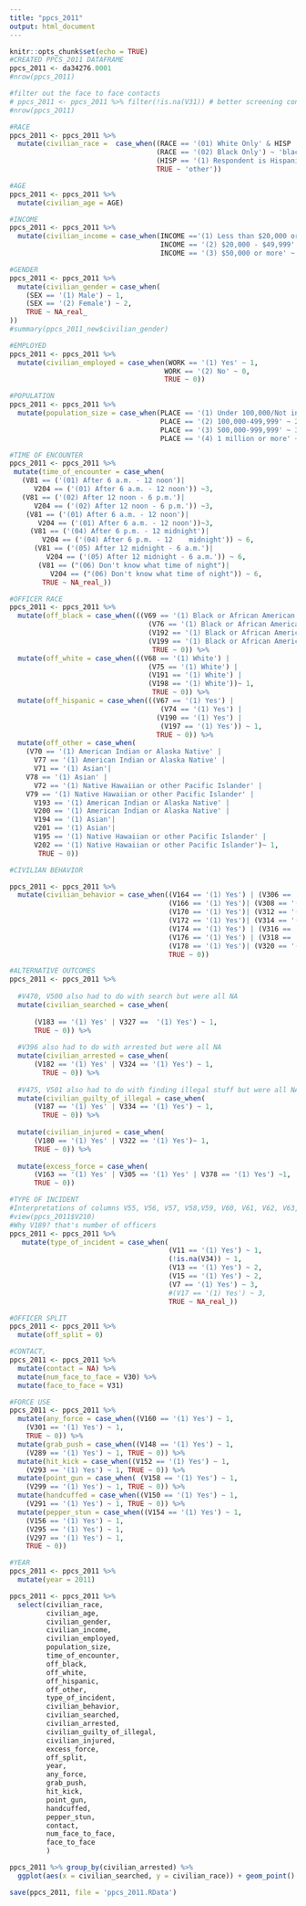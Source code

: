 ---
title: "ppcs_2011"
output: html_document
---



```{r}
knitr::opts_chunk$set(echo = TRUE)
#CREATED PPCS_2011 DATAFRAME
ppcs_2011 <- da34276.0001
#nrow(ppcs_2011)
```



```{r}
#filter out the face to face contacts 
# ppcs_2011 <- ppcs_2011 %>% filter(!is.na(V31)) # better screening condition?
#nrow(ppcs_2011)

```



```{r}
#RACE
ppcs_2011 <- ppcs_2011 %>%
  mutate(civilian_race =  case_when((RACE == '(01) White Only' & HISP != '(1) Respondent is Hispanic') ~ 'white',
                                    (RACE == '(02) Black Only') ~ 'black',
                                    (HISP == '(1) Respondent is Hispanic' & RACE != '(02) Black Only') ~ 'hispanic',
                                    TRUE ~ 'other'))

```




```{r}
#AGE                                 
ppcs_2011 <- ppcs_2011 %>% 
  mutate(civilian_age = AGE) 
```




```{r}
#INCOME
ppcs_2011 <- ppcs_2011 %>% 
  mutate(civilian_income = case_when(INCOME =='(1) Less than $20,000 or NA' ~ 1, 
                                     INCOME == '(2) $20,000 - $49,999' ~ 2,
                                     INCOME == '(3) $50,000 or more' ~ 3)) 

```




```{r}
#GENDER
ppcs_2011 <- ppcs_2011 %>% 
  mutate(civilian_gender = case_when(
    (SEX == '(1) Male') ~ 1,
    (SEX == '(2) Female') ~ 2,
    TRUE ~ NA_real_
))
#summary(ppcs_2011_new$civilian_gender)
```


```{r}
#EMPLOYED
ppcs_2011 <- ppcs_2011 %>% 
  mutate(civilian_employed = case_when(WORK == '(1) Yes' ~ 1,
                                      WORK == '(2) No' ~ 0,
                                      TRUE ~ 0)) 
```


```{r}
#POPULATION
ppcs_2011 <- ppcs_2011 %>%
  mutate(population_size = case_when(PLACE == '(1) Under 100,000/Not in a place' ~ 1, 
                                     PLACE == '(2) 100,000-499,999' ~ 2,
                                     PLACE == '(3) 500,000-999,999' ~ 3,
                                     PLACE == '(4) 1 million or more' ~ 4)) 
```


```{r}
#TIME OF ENCOUNTER
ppcs_2011 <- ppcs_2011 %>% 
 mutate(time_of_encounter = case_when(
   (V81 == ('(01) After 6 a.m. - 12 noon')| 
      V204 == ('(01) After 6 a.m. - 12 noon')) ~3,
   (V81 == ('(02) After 12 noon - 6 p.m.')|
      V204 == ('(02) After 12 noon - 6 p.m.')) ~3, 
    (V81 == ('(01) After 6 a.m. - 12 noon')| 
       V204 == ('(01) After 6 a.m. - 12 noon'))~3,
     (V81 == ('(04) After 6 p.m. - 12 midnight')| 
        V204 == ('(04) After 6 p.m. - 12    midnight')) ~ 6,
      (V81 == ('(05) After 12 midnight - 6 a.m.')| 
         V204 == ('(05) After 12 midnight - 6 a.m.')) ~ 6,
       (V81 == ("(06) Don't know what time of night")| 
          V204 == ("(06) Don't know what time of night")) ~ 6,
        TRUE ~ NA_real_))
```


```{r}
#OFFICER RACE 
ppcs_2011 <- ppcs_2011 %>%
  mutate(off_black = case_when(((V69 == '(1) Black or African American') | 
                                  (V76 == '(1) Black or African American') | 
                                  (V192 == '(1) Black or African American') |
                                  (V199 == '(1) Black or African American')) ~ 1, 
                                   TRUE ~ 0)) %>%
  mutate(off_white = case_when(((V68 == '(1) White') | 
                                  (V75 == '(1) White') | 
                                  (V191 == '(1) White') | 
                                  (V198 == '(1) White'))~ 1, 
                                   TRUE ~ 0)) %>%
  mutate(off_hispanic = case_when(((V67 == '(1) Yes') | 
                                     (V74 == '(1) Yes') |
                                    (V190 == '(1) Yes') | 
                                     (V197 == '(1) Yes')) ~ 1,  
                                    TRUE ~ 0)) %>%
  mutate(off_other = case_when(
    (V70 == '(1) American Indian or Alaska Native' | 
      V77 == '(1) American Indian or Alaska Native' |  
      V71 == '(1) Asian'|
    V78 == '(1) Asian' | 
      V72 == '(1) Native Hawaiian or other Pacific Islander' |
    V79 == '(1) Native Hawaiian or other Pacific Islander' | 
      V193 == '(1) American Indian or Alaska Native' | 
      V200 == '(1) American Indian or Alaska Native' | 
      V194 == '(1) Asian'| 
      V201 == '(1) Asian'| 
      V195 == '(1) Native Hawaiian or other Pacific Islander' | 
      V202 == '(1) Native Hawaiian or other Pacific Islander')~ 1,
       TRUE ~ 0))
```


```{r}
#CIVILIAN BEHAVIOR

ppcs_2011 <- ppcs_2011 %>%
  mutate(civilian_behavior = case_when((V164 == '(1) Yes') | (V306 == '(1) Yes')~ 1,
                                       (V166 == '(1) Yes')| (V308 == '(1) Yes') ~ 1,
                                       (V170 == '(1) Yes')| (V312 == '(1) Yes') ~ 1,
                                       (V172 == '(1) Yes')| (V314 == '(1) Yes') ~ 1,
                                       (V174 == '(1) Yes') | (V316 == '(1) Yes') ~ 1,
                                       (V176 == '(1) Yes') | (V318 == '(1) Yes') ~ 1,
                                       (V178 == '(1) Yes')| (V320 == '(1) Yes') ~ 1,
                                       TRUE ~ 0)) 
```


```{r}
#ALTERNATIVE OUTCOMES
ppcs_2011 <- ppcs_2011 %>%
  
  #V470, V500 also had to do with search but were all NA
  mutate(civilian_searched = case_when(
    
      (V183 == '(1) Yes' | V327 == 	'(1) Yes') ~ 1, 
      TRUE ~ 0)) %>%
  
  #V396 also had to do with arrested but were all NA
  mutate(civilian_arrested = case_when(
      (V182 == '(1) Yes' | V324 == '(1) Yes') ~ 1, 
        TRUE ~ 0)) %>%
  
  #V475, V501 also had to do with finding illegal stuff but were all NA
  mutate(civilian_guilty_of_illegal = case_when(
      (V187 == '(1) Yes' | V334 == '(1) Yes') ~ 1, 
        TRUE ~ 0)) %>%
  
  mutate(civilian_injured = case_when(
      (V180 == '(1) Yes' | V322 == '(1) Yes')~ 1,
      TRUE ~ 0)) %>%
  
  mutate(excess_force = case_when(
      (V163 == '(1) Yes' | V305 == '(1) Yes' | V378 == '(1) Yes') ~1,
      TRUE ~ 0))


```


```{r}
#TYPE OF INCIDENT
#Interpretations of columns V55, V56, V57, V58,V59, V60, V61, V62, V63, V64 are unclear
#view(ppcs_2011$V210)
#Why V189? that's number of officers
ppcs_2011 <- ppcs_2011 %>% 
   mutate(type_of_incident = case_when(
                                       (V11 == '(1) Yes') ~ 1,
                                       (!is.na(V34)) ~ 1,
                                       (V13 == '(1) Yes') ~ 2,
                                       (V15 == '(1) Yes') ~ 2,
                                       (V7 == '(1) Yes') ~ 3,
                                       #(V17 == '(1) Yes') ~ 3,
                                       TRUE ~ NA_real_))
```


```{r}
#OFFICER SPLIT
ppcs_2011 <- ppcs_2011 %>%
  mutate(off_split = 0)

```

```{r}
#CONTACT, 
ppcs_2011 <- ppcs_2011 %>%
  mutate(contact = NA) %>%
  mutate(num_face_to_face = V30) %>%
  mutate(face_to_face = V31)
```

```{r}
#FORCE USE 
ppcs_2011 <- ppcs_2011 %>% 
  mutate(any_force = case_when((V160 == '(1) Yes') ~ 1,
    (V301 == '(1) Yes') ~ 1,
    TRUE ~ 0)) %>%
  mutate(grab_push = case_when((V148 == '(1) Yes') ~ 1, 
    (V289 == '(1) Yes') ~ 1, TRUE ~ 0)) %>%
  mutate(hit_kick = case_when((V152 == '(1) Yes') ~ 1,
    (V293 == '(1) Yes') ~ 1, TRUE ~ 0)) %>%
  mutate(point_gun = case_when( (V158 == '(1) Yes') ~ 1,
    (V299 == '(1) Yes') ~ 1, TRUE ~ 0)) %>%
  mutate(handcuffed = case_when((V150 == '(1) Yes') ~ 1,
    (V291 == '(1) Yes') ~ 1, TRUE ~ 0)) %>%
  mutate(pepper_stun = case_when((V154 == '(1) Yes') ~ 1,
    (V156 == '(1) Yes') ~ 1,
    (V295 == '(1) Yes') ~ 1,
    (V297 == '(1) Yes') ~ 1,
    TRUE ~ 0))
```


```{r}
#YEAR
ppcs_2011 <- ppcs_2011 %>%
  mutate(year = 2011) 
```


```{r}
ppcs_2011 <- ppcs_2011 %>%
  select(civilian_race,
         civilian_age,
         civilian_gender,
         civilian_income,
         civilian_employed,
         population_size,
         time_of_encounter,
         off_black,
         off_white,
         off_hispanic,
         off_other,
         type_of_incident,
         civilian_behavior,
         civilian_searched,
         civilian_arrested,
         civilian_guilty_of_illegal,
         civilian_injured,
         excess_force,
         off_split,
         year,
         any_force,
         grab_push,
         hit_kick,
         point_gun,
         handcuffed,
         pepper_stun,
         contact,
         num_face_to_face,
         face_to_face
         )


```

```{r}
ppcs_2011 %>% group_by(civilian_arrested) %>% 
  ggplot(aes(x = civilian_searched, y = civilian_race)) + geom_point() + facet_wrap(~civilian_gender)
```

```{r}
save(ppcs_2011, file = 'ppcs_2011.RData')
```

